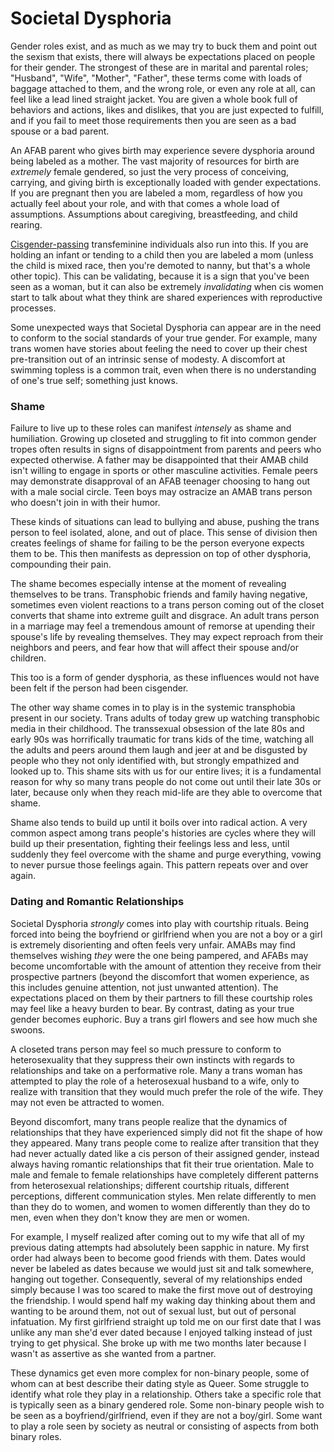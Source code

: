 
<Meta
  title="How Gender Dysphoria Manifests: Societal Dysphoria"
  linkTitle="Societal Dysphoria"
  description="Because a Role is a Role, and a Toll is a Toll, and it's a heavy toll to live the wrong role."
/>

<Disclaimer />

# Societal Dysphoria

Gender roles exist, and as much as we may try to buck them and point out the sexism that exists, there will always be expectations placed on people for their gender. The strongest of these are in marital and parental roles; "Husband", "Wife", "Mother", "Father", these terms come with loads of baggage attached to them, and the wrong role, or even any role at all, can feel like a lead lined straight jacket. You are given a whole book full of behaviors and actions, likes and dislikes, that you are just expected to fulfill, and if you fail to meet those requirements then you are seen as a bad spouse or a bad parent.

An AFAB parent who gives birth may experience severe dysphoria around being labeled as a mother. The vast majority of resources for birth are *extremely* female gendered, so just the very process of conceiving, carrying, and giving birth is exceptionally loaded with gender expectations. If you are pregnant then you are labeled a mom, regardless of how you actually feel about your role, and with that comes a whole load of assumptions. Assumptions about caregiving, breastfeeding, and child rearing.

[Cisgender-passing](https://en.wikipedia.org/wiki/Passing_(gender)) transfeminine individuals also run into this. If you are holding an infant or tending to a child then you are labeled a mom (unless the child is mixed race, then you're demoted to nanny, but that's a whole other topic). This can be validating, because it is a sign that you've been seen as a woman, but it can also be extremely *invalidating* when cis women start to talk about what they think are shared experiences with reproductive processes.

Some unexpected ways that Societal Dysphoria can appear are in the need to conform to the social standards of your true gender. For example, many trans women have stories about feeling the need to cover up their chest pre-transition out of an intrinsic sense of modesty. A discomfort at swimming topless is a common trait, even when there is no understanding of one's true self; something just knows.

### Shame

Failure to live up to these roles can manifest *intensely* as shame and humiliation. Growing up closeted and struggling to fit into common gender tropes often results in signs of disappointment from parents and peers who expected otherwise. A father may be disappointed that their AMAB child isn't willing to engage in sports or other masculine activities. Female peers may demonstrate disapproval of an AFAB teenager choosing to hang out with a male social circle. Teen boys may ostracize an AMAB trans person who doesn't join in with their humor.

These kinds of situations can lead to bullying and abuse, pushing the trans person to feel isolated, alone, and out of place. This sense of division then creates feelings of shame for failing to be the person everyone expects them to be. This then manifests as depression on top of other dysphoria, compounding their pain.

<Gutter>
  <Tweet id="1201138482569195526" />
</Gutter>

The shame becomes especially intense at the moment of revealing themselves to be trans. Transphobic friends and family having negative, sometimes even violent reactions to a trans person coming out of the closet converts that shame into extreme guilt and disgrace. An adult trans person in a marriage may feel a tremendous amount of remorse at upending their spouse's life by revealing themselves. They may expect reproach from their neighbors and peers, and fear how that will affect their spouse and/or children.

This too is a form of gender dysphoria, as these influences would not have been felt if the person had been cisgender.

The other way shame comes in to play is in the systemic transphobia present in our society. Trans adults of today grew up watching transphobic media in their childhood. The transsexual obsession of the late 80s and early 90s was horrifically traumatic for trans kids of the time, watching all the adults and peers around them laugh and jeer at and be disgusted by people who they not only identified with, but strongly empathized and looked up to. This shame sits with us for our entire lives; it is a fundamental reason for why so many trans people do not come out until their late 30s or later, because only when they reach mid-life are they able to overcome that shame.

Shame also tends to build up until it boils over into radical action. A very common aspect among trans people's histories are cycles where they will build up their presentation, fighting their feelings less and less, until suddenly they feel overcome with the shame and purge everything, vowing to never pursue those feelings again. This pattern repeats over and over again.

### Dating and Romantic Relationships

<Gutter>
  <Tweet unified>
    <Tweet id="1216109204093722630" />
    <Tweet id="1216109206509694979" />
    <Tweet id="1216109207671508992" />
    <Tweet id="1216109214994747393" />
    <Tweet id="1216110299285200896" />
    <Tweet id="1216110666626555904" />
    <Tweet id="1216111083997605888" />
    <Tweet id="1216112014411599877" />
  </Tweet>
</Gutter>

Societal Dysphoria *strongly* comes into play with courtship rituals. Being forced into being the boyfriend or girlfriend when you are not a boy or a girl is extremely disorienting and often feels very unfair. AMABs may find themselves wishing *they* were the one being pampered, and AFABs may become uncomfortable with the amount of attention they receive from their prospective partners (beyond the discomfort that women experience, as this includes genuine attention, not just unwanted attention). The expectations placed on them by their partners to fill these courtship roles may feel like a heavy burden to bear. By contrast, dating as your true gender becomes euphoric. Buy a trans girl flowers and see how much she swoons.

A closeted trans person may feel so much pressure to conform to heterosexuality that they suppress their own instincts with regards to relationships and take on a performative role. Many a trans woman has attempted to play the role of a heterosexual husband to a wife, only to realize with transition that they would much prefer the role of the wife. They may not even be attracted to women.

Beyond discomfort, many trans people realize that the dynamics of relationships that they have experienced simply did not fit the shape of how they appeared. Many trans people come to realize after transition that they had never actually dated like a cis person of their assigned gender, instead always having romantic relationships that fit their true orientation. Male to male and female to female relationships have completely different patterns from heterosexual relationships; different courtship rituals, different perceptions, different communication styles. Men relate differently to men than they do to women, and women to women differently than they do to men, even when they don't know they are men or women.

For example, I myself realized after coming out to my wife that all of my previous dating attempts had absolutely been sapphic in nature. My first order had always been to become good friends with them. Dates would never be labeled as dates because we would just sit and talk somewhere, hanging out together. Consequently, several of my relationships ended simply because I was too scared to make the first move out of destroying the friendship. I would spend half my waking day thinking about them and wanting to be around them, not out of sexual lust, but out of personal infatuation. My first girlfriend straight up told me on our first date that I was unlike any man she'd ever dated because I enjoyed talking instead of just trying to get physical. She broke up with me two months later because I wasn't as assertive as she wanted from a partner.

These dynamics get even more complex for non-binary people, some of whom can at best describe their dating style as Queer. Some struggle to identify what role they play in a relationship. Others take a specific role that is typically seen as a binary gendered role. Some non-binary people wish to be seen as a boyfriend/girlfriend, even if they are not a boy/girl. Some want to play a role seen by society as neutral or consisting of aspects from both binary roles.
